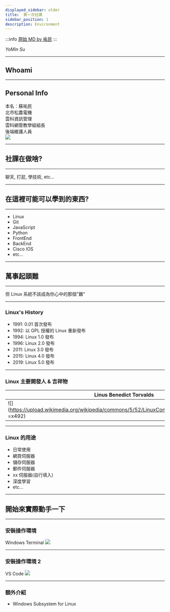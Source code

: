 ---
displayed_sidebar: older
title:  第一次社課
sidebar_position: 1
description: Environment
---

:::info
[原始 MD by 祐民](https://hackmd.io/@ji03mmy18/SkWW9ttLw?type=slide#/)
:::

_YoMin Su_

---

## Whoami

---

## Personal Info

本名：蘇祐民  
北市松農電機  
雲科資訊管理  
雲科網管教學組組長  
後端維護人員  
![](https://i.imgur.com/JCczl3p.jpg)  

---

## 社課在做啥?

---

聊天, 打屁, 學技術, etc...

---

## 在這裡可能可以學到的東西?

---

- Linux
- Git
- JavaScript
- Python
- FrontEnd
- BackEnd
- Cisco IOS
- etc...

---

## 萬事起頭難

---

但 Linux 系統不該成為你心中的那個"難"

---

### Linux's History

- 1991: 0.01 首次發布
- 1992: 以 GPL 授權的 Linux 重新發布
- 1994: Linux 1.0 發布
- 1996: Linux 2.0 發布
- 2011: Linux 3.0 發布
- 2015: Linux 4.0 發布
- 2019: Linux 5.0 發布

---

### Linux 主要開發人 & 吉祥物

| Linus Benedict Torvalds                                                                              | Tux                                                                       |
| ---------------------------------------------------------------------------------------------------- | ------------------------------------------------------------------------- |
| ![](https://upload.wikimedia.org/wikipedia/commons/5/52/LinuxCon_Europe_Linus_Torvalds_03.jpg =x492) | ![](https://upload.wikimedia.org/wikipedia/commons/b/b0/NewTux.svg =x492) |

---

### Linux 的用途

- 日常使用
- 網頁伺服器
- 儲存伺服器
- 郵件伺服器
- xx 伺服器(自行填入)
- 深度學習
- etc...

---

## 開始來實際動手一下

---

### 安裝操作環境

Windows Terminal
![](https://i.imgur.com/QzHZ700.png)

---

### 安裝操作環境 2

VS Code
![](https://i.imgur.com/UX7GspD.png)

---

### 額外介紹

- Windows Subsystem for Linux
